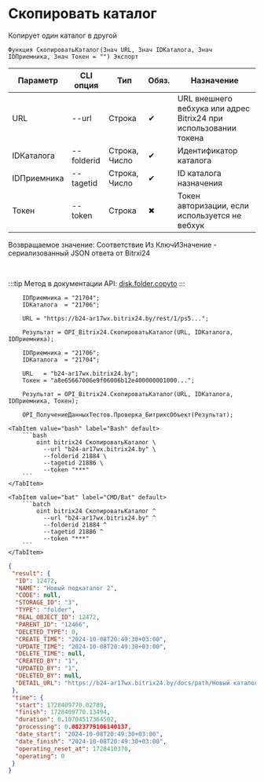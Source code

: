 ﻿---
sidebar_position: 3
---


# Скопировать каталог
 Копирует один каталог в другой



`Функция СкопироватьКаталог(Знач URL, Знач IDКаталога, Знач IDПриемника, Знач Токен = "") Экспорт`

  | Параметр | CLI опция | Тип | Обяз. | Назначение |
  |-|-|-|-|-|
  | URL | --url | Строка | &#x2714; | URL внешнего вебхука или адрес Bitrix24 при использовании токена |
  | IDКаталога | --folderid | Строка, Число | &#x2714; | Идентификатор каталога |
  | IDПриемника | --tagetid | Строка, Число | &#x2714; | ID каталога назначения |
  | Токен | --token | Строка | &#x2716; | Токен авторизации, если используется не вебхук |

  
  Возвращаемое значение:   Соответствие Из КлючИЗначение - сериализованный JSON ответа от Bitrxi24

<br/>

:::tip
Метод в документации API: [disk.folder.copyto](https://dev.1c-bitrix.ru/rest_help/disk/folder/disk_folder_copyto.php)
:::
<br/>


```bsl title="Пример использования для 1С:Предприятие/OneScript"
    IDПриемника = "21704";
    IDКаталога  = "21706";

    URL = "https://b24-ar17wx.bitrix24.by/rest/1/ps5...";

    Результат = OPI_Bitrix24.СкопироватьКаталог(URL, IDКаталога, IDПриемника);

    IDПриемника = "21706";
    IDКаталога  = "21704";

    URL   = "b24-ar17wx.bitrix24.by";
    Токен = "a8e65667006e9f06006b12e400000001000...";

    Результат = OPI_Bitrix24.СкопироватьКаталог(URL, IDКаталога, IDПриемника, Токен);

    OPI_ПолучениеДанныхТестов.Проверка_БитриксОбъект(Результат);
```
    

 <Tabs>
  
    <TabItem value="bash" label="Bash" default>
        ```bash
            oint bitrix24 СкопироватьКаталог \
              --url "b24-ar17wx.bitrix24.by" \
              --folderid 21884 \
              --tagetid 21886 \
              --token "***"
        ```
    </TabItem>
  
    <TabItem value="bat" label="CMD/Bat" default>
        ```batch
            oint bitrix24 СкопироватьКаталог ^
              --url "b24-ar17wx.bitrix24.by" ^
              --folderid 21884 ^
              --tagetid 21886 ^
              --token "***"
        ```
    </TabItem>
</Tabs>


```json title="Результат"
{
 "result": {
  "ID": 12472,
  "NAME": "Новый подкаталог 2",
  "CODE": null,
  "STORAGE_ID": "3",
  "TYPE": "folder",
  "REAL_OBJECT_ID": 12472,
  "PARENT_ID": "12466",
  "DELETED_TYPE": 0,
  "CREATE_TIME": "2024-10-08T20:49:30+03:00",
  "UPDATE_TIME": "2024-10-08T20:49:30+03:00",
  "DELETE_TIME": null,
  "CREATED_BY": "1",
  "UPDATED_BY": "1",
  "DELETED_BY": null,
  "DETAIL_URL": "https://b24-ar17wx.bitrix24.by/docs/path/Новый каталог/Новый подкаталог/Новый подкаталог 2"
 },
 "time": {
  "start": 1728409770.02789,
  "finish": 1728409770.13494,
  "duration": 0.10704517364502,
  "processing": 0.0823779106140137,
  "date_start": "2024-10-08T20:49:30+03:00",
  "date_finish": "2024-10-08T20:49:30+03:00",
  "operating_reset_at": 1728410370,
  "operating": 0
 }
}
```
